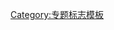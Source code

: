 {{WPBannerMeta
|PROJECT = 身心障礙
 |BANNER_NAME = Template:WikiProject Disability
 |substcheck=<includeonly>{{subst:</includeonly><includeonly>substcheck}}</includeonly>
 |small={{{small|}}}
 |category={{{category|¬}}}
 |listas={{{listas|}}}
|IMAGE_LEFT = Handicapped Accessible sign.svg

|QUALITY_SCALE       = extended
 |class={{{class|}}}
 |importance={{{importance|}}}
 |auto={{{auto|}}}

|ASSESSMENT_LINK     = 
|COMMENTS            = yes
 |COMMENTS_CAT       = 
 |COMMENTS_FORCE     = yes

|MAIN_ARTICLE     = [[身心障礙]]
|PORTAL           = 身心障礙
|PORTAL_IMG       = Handicapped Accessible sign.svg

}}<noinclude>{{documentation}}[[Category:专题标志模板]]</noinclude>